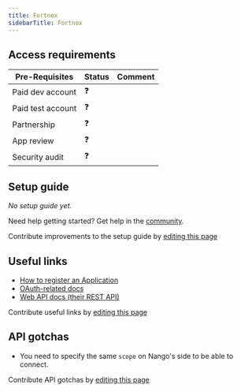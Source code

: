 ```yaml
---
title: Fortnox
sidebarTitle: Fortnox
---
```



<Overview />
<PreBuiltTooling />
<PreBuiltUseCases />

## Access requirements
| Pre-Requisites | Status | Comment|
| - | - | - |
| Paid dev account | ❓ |  |
| Paid test account | ❓ |  |
| Partnership | ❓ | |
| App review | ❓ |  |
| Security audit | ❓ | |


## Setup guide

_No setup guide yet._

<Tip>Need help getting started? Get help in the [community](https://nango.dev/slack).</Tip>

<Note>Contribute improvements to the setup guide by [editing this page](https://github.com/nangohq/nango/tree/master/docs-v2/integrations/all/fortnox.mdx)</Note>

## Useful links

-   [How to register an Application](https://www.fortnox.se/developer/checklist)
-   [OAuth-related docs](https://www.fortnox.se/developer/authorization)
-   [Web API docs (their REST API)](https://apps.fortnox.se/apidocs)

<Note>Contribute useful links by [editing this page](https://github.com/nangohq/nango/tree/master/docs-v2/integrations/all/fortnox.mdx)</Note>

## API gotchas

- You need to specify the same `scope` on Nango's side to be able to connect.

<Note>Contribute API gotchas by [editing this page](https://github.com/nangohq/nango/tree/master/docs-v2/integrations/all/fortnox.mdx)</Note>
